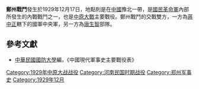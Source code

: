 {{Infobox Military Conflict|
campaign=|
image=|
caption=|
conflict=鄭州戰鬥|
date=1929年12月17日|
place=[[中國|中國]][[豫|豫]]北|
result=[[唐生智|唐生智]]退出[[鄭州|鄭州]]與[[許昌|許昌]]，部分部隊駐軍遭繳械|
combatant1=國民革命軍中央軍九軍|
combatant2=唐生智部隊| 
commander1=[[王金|王金]]、[[魏益三|魏益三]]|
commander2=唐生智|
strength1=|
strength2=|
casualties1=|
casualties2=|
}}

'''鄭州戰鬥'''發生於1929年12月17日，地點則是在[[中國|中國]]豫北一帶，是[[國民革命軍|國民革命軍]]內部所發生的內戰戰鬥之一，也是[[中原大戰|中原大戰]]主要戰役。鄭州戰鬥的交戰雙方，一方為[[蔣中正|蔣中正]]轄下的國軍中央軍，另一方為[[唐生智|唐生智]]部隊。
==參考文獻==
*[[中華民國|中華民國]][[國防大學_(臺灣)|國防大學]]編，《中國現代軍事史主要戰役表》

{{中原大戰}}
[[Category:1929年中原大战战役|Category:1929年中原大战战役]]
[[Category:河南民国时期战役|Category:河南民国时期战役]]
[[Category:郑州军事史|Category:郑州军事史]]
[[Category:1929年12月|Category:1929年12月]]